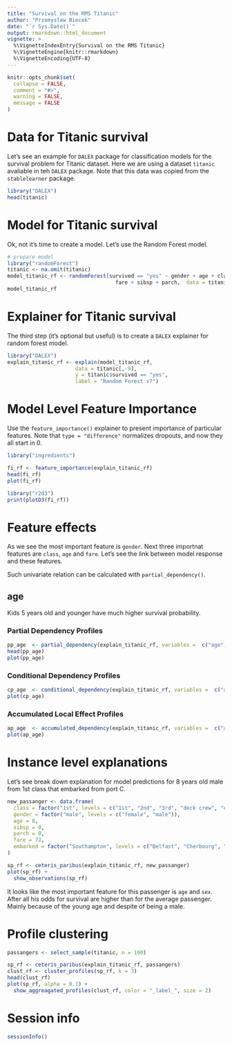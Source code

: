 ```yaml
---
title: "Survival on the RMS Titanic"
author: "Przemyslaw Biecek"
date: "`r Sys.Date()`"
output: rmarkdown::html_document
vignette: >
  %\VignetteIndexEntry{Survival on the RMS Titanic}
  %\VignetteEngine{knitr::rmarkdown}
  %\VignetteEncoding{UTF-8}
---
```


```r
knitr::opts_chunk$set(
  collapse = FALSE,
  comment = "#>",
  warning = FALSE,
  message = FALSE
)
```

# Data for Titanic survival

Let's see an example for `DALEX` package for classification models for the survival problem for Titanic dataset.
Here we are using a dataset `titanic` avaliable in teh `DALEX` package. Note that this data was copied from the `stablelearner` package.

```r
library("DALEX")
head(titanic)
```

# Model for Titanic survival

Ok, not it's time to create a model. Let's use the Random Forest model.

```r
# prepare model
library("randomForest")
titanic <- na.omit(titanic)
model_titanic_rf <- randomForest(survived == "yes" ~ gender + age + class + embarked +
                                   fare + sibsp + parch,  data = titanic)
model_titanic_rf
```

# Explainer for Titanic survival

The third step (it's optional but useful) is to create a `DALEX` explainer for random forest model.

```r
library("DALEX")
explain_titanic_rf <- explain(model_titanic_rf, 
                      data = titanic[,-9],
                      y = titanic$survived == "yes", 
                      label = "Random Forest v7")
```

# Model Level Feature Importance

Use the `feature_importance()` explainer to present importance of particular features. Note that `type = "difference"` normalizes dropouts, and now they all start in 0.

```r
library("ingredients")

fi_rf <- feature_importance(explain_titanic_rf)
head(fi_rf)
plot(fi_rf)

library("r2d3")
print(plotD3(fi_rf))
```

# Feature effects

As we see the most important feature is `gender`. Next three importnat features are `class`, `age` and `fare`. Let's see the link between model response and these features.

Such univariate relation can be calculated with `partial_dependency()`.

## age

Kids 5 years old and younger have much higher survival probability.

### Partial Dependency Profiles

```r
pp_age  <- partial_dependency(explain_titanic_rf, variables =  c("age", "fare"))
head(pp_age)
plot(pp_age)
```

### Conditional Dependency Profiles

```r
cp_age  <- conditional_dependency(explain_titanic_rf, variables =  c("age", "fare"))
plot(cp_age)
```

### Accumulated Local Effect Profiles

```r
ap_age  <- accumulated_dependency(explain_titanic_rf, variables =  c("age", "fare"))
plot(ap_age)
```

# Instance level explanations

Let's see break down explanation for model predictions for 8 years old male from 1st class that embarked from port C.

```r
new_passanger <- data.frame(
  class = factor("1st", levels = c("1st", "2nd", "3rd", "deck crew", "engineering crew", "restaurant staff", "victualling crew")),
  gender = factor("male", levels = c("female", "male")),
  age = 8,
  sibsp = 0,
  parch = 0,
  fare = 72,
  embarked = factor("Southampton", levels = c("Belfast", "Cherbourg", "Queenstown", "Southampton"))
)

sp_rf <- ceteris_paribus(explain_titanic_rf, new_passanger)
plot(sp_rf) +
  show_observations(sp_rf)
```

It looks like the most important feature for this passenger is `age` and `sex`. After all his odds for survival are higher than for the average passenger. Mainly because of the young age and despite of being a male.


# Profile clustering

```r
passangers <- select_sample(titanic, n = 100)

sp_rf <- ceteris_paribus(explain_titanic_rf, passangers)
clust_rf <- cluster_profiles(sp_rf, k = 3)
head(clust_rf)
plot(sp_rf, alpha = 0.1) +
  show_aggreagated_profiles(clust_rf, color = "_label_", size = 2)
```


# Session info

```r
sessionInfo()
```
